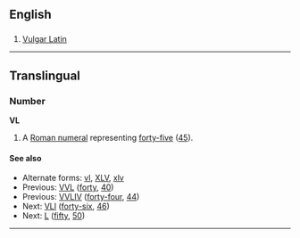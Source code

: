 ==English==

==={{abbreviation}}===

# [[Vulgar Latin]]

----
==Translingual==

===Number===
'''VL'''

# {{informal}} A [[Roman numeral]] representing [[forty-five]] ([[45]]).

====See also====
* Alternate forms: [[vl]], [[XLV]], [[xlv]]
* Previous: [[VVL]] ([[forty]], [[40]])
* Previous: [[VVLIV]] ([[forty-four]], [[44]])
* Next: [[VLI]] ([[forty-six]], [[46]])
* Next: [[L]] ([[fifty]], [[50]])

----